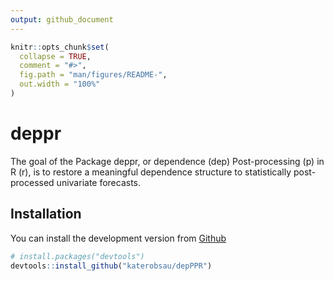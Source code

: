 ```yaml
---
output: github_document
---
```


<!-- README.md is generated from README.Rmd. Please edit that file -->

```r
knitr::opts_chunk$set(
  collapse = TRUE,
  comment = "#>",
  fig.path = "man/figures/README-",
  out.width = "100%"
)
```

# deppr

<!-- badges: start -->
<!-- badges: end -->

The goal of the Package deppr, or dependence (dep) Post-processing (p) in R (r), is to restore a meaningful dependence structure to statistically post-processed univariate forecasts.

## Installation

<!-- You can install the released version of depPPR from [CRAN](https://CRAN.R-project.org) with: -->

<!-- ``` r -->
<!-- install.packages("depPPR") -->
<!-- ``` -->

You can install the development version from 
[Github](https://github.com/katerobsau/deppr)
<!-- And the development version from [GitHub](https://github.com/) with: -->

``` r
# install.packages("devtools")
devtools::install_github("katerobsau/depPPR")
```
<!-- ## Example -->

<!-- This is a basic example which shows you how to solve a common problem: -->

<!-- ```{r example} -->
<!-- library(depPPR) -->
<!-- ## basic example code -->
<!-- ``` -->

<!-- What is special about using `README.Rmd` instead of just `README.md`? You can include R chunks like so: -->

<!-- ```{r cars} -->
<!-- summary(cars) -->
<!-- ``` -->

<!-- You'll still need to render `README.Rmd` regularly, to keep `README.md` up-to-date. -->

<!-- You can also embed plots, for example: -->

<!-- ```{r pressure, echo = FALSE} -->
<!-- plot(pressure) -->
<!-- ``` -->

<!-- In that case, don't forget to commit and push the resulting figure files, so they display on GitHub! -->
